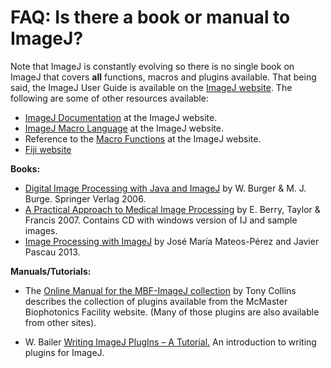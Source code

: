 = FAQ: Is there a book or manual to ImageJ? =

Note that ImageJ is constantly evolving so there is no single book on ImageJ that covers '''all''' functions, macros and plugins available. That being said, the ImageJ User Guide is available on the [[http://rsbweb.nih.gov/ij/docs/guide/|ImageJ website]]. The following are some of other resources available:

* [[http://rsbweb.nih.gov/ij/docs/index.html|ImageJ Documentation]] at the ImageJ website.
* [[http://rsbweb.nih.gov/ij/developer/macro/macros.html|ImageJ Macro Language]] at the ImageJ website.
* Reference to the [[http://rsbweb.nih.gov/ij/developer/macro/functions.html|Macro Functions]] at the ImageJ website.
* [[http://fiji.sc/wiki/index.php/Fiji|Fiji website]]

'''Books:'''

* [[http://www.imagingbook.com/index.php?id=15|Digital Image Processing with Java and ImageJ]] by W. Burger &amp; M. J. Burge. Springer Verlag 2006.
* [[http://www.crcpress.com/shopping_cart/products/product_detail.asp?sku=c8245|A Practical Approach to Medical Image Processing]] by E. Berry, Taylor &amp; Francis 2007. Contains CD with windows version of IJ and sample images.
* [[http://www.packtpub.com/image-processing-with-imagej/book|Image Processing with ImageJ]] by José María Mateos-Pérez and Javier Pascau 2013.

'''Manuals/Tutorials:'''

* The [[http://www.macbiophotonics.ca/imagej/|Online Manual for the MBF-ImageJ collection]] by Tony Collins describes the collection of plugins available from the McMaster Biophotonics Facility website. (Many of those plugins are also available from other sites).

* W. Bailer [[http://mtd.fh-hagenberg.at/depot/imaging/imagej/|Writing ImageJ PlugIns – A Tutorial.]] An introduction to writing plugins for ImageJ.
